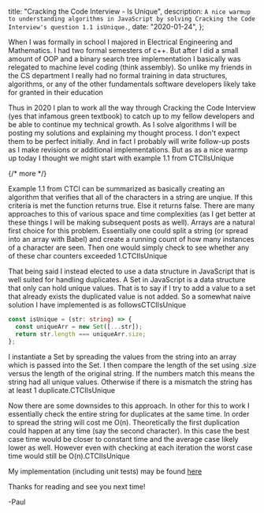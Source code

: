   title: "Cracking the Code Interview - Is Unique",
  description: `A nice warmup to understanding algorithms in JavaScript by solving Cracking the Code Interview's question 1.1 isUnique.`,
  date: "2020-01-24",
};

When I was formally in school I majored in Electrical Engineering and Mathematics. I had two formal semesters of c++. But after I did a small amount of OOP and a binary search tree implementation I basically was relegated to machine level coding (think assembly). So unlike my friends in the CS department I really had no formal training in data structures, algorithms, or any of the other fundamentals software developers likely take for granted in their education

Thus in 2020 I plan to work all the way through Cracking the Code Interview (yes that infamous green textbook) to catch up to my fellow developers and be able to continue my technical growth. As I solve algorithms I will be posting my solutions and explaining my thought process. I don't expect them to be perfect initially. And in fact I probably will write follow-up posts as I make revisions or additional implementations. But as as a nice warmp up today I thought we might start with example 1.1 from CTCIIsUnique

{/* more */}

Example 1.1 from CTCI can be summarized as basically creating an algorithm that verifies that all of the characters in a string are unqiue. If this criteria is met the function returns true. Else it returns false. There are many approaches to this of various space and time complexities (as I get better at these things I will be making subsequent posts as well). Arrays are a natural first choice for this problem. Essentially one could split a string (or spread into an array with Babel) and create a running count of how many instances of a character are seen. Then one would simply check to see whether any of these char counters exceeded 1.CTCIIsUnique

That being said I instead elected to use a data structure in JavaScript that is well suited for handling duplicates. A Set in JavaScript is a data structure that only can hold unique values. That is to say if I try to add a value to a set that already exists the duplicated value is not added. So a somewhat naive solution I have implemented is as followsCTCIIsUnique

```ts
const isUnique = (str: string) => {
  const uniqueArr = new Set([...str]);
  return str.length === uniqueArr.size;
};
```

I instantiate a Set by spreading the values from the string into an array which is passed into the Set. I then compare the length of the set using .size versus the length of the original string. If the numbers match this means the string had all unique values. Otherwise if there is a mismatch the string has at least 1 duplicate.CTCIIsUnique

Now there are some downsides to this approach. In other for this to work I essentially check the entire string for duplicates at the same time. In order to spread the string will cost me O(n). Theoretically the first duplication could happen at any time (say the second character). In this case the best case time would be closer to constant time and the average case likely lower as well. However even with checking at each iteration the worst case time would still be O(n).CTCIIsUnique

My implementation (including unit tests) may be found [here](https://github.com/PaulACoroneos/javascript-data-structures-and-algorithms/tree/master/algorithms/Cracking-The-Code-Interview/chapter-1/1-1)

Thanks for reading and see you next time!

-Paul
